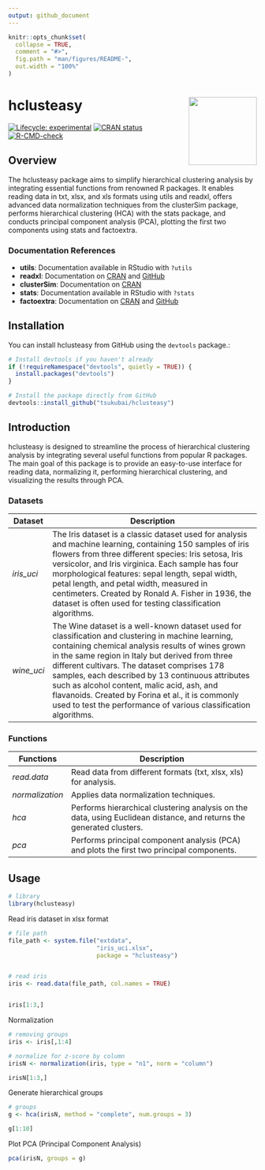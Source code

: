 ```yaml
---
output: github_document
---
```


<!-- README.md is generated from README.Rmd. Please edit that file -->

```r
knitr::opts_chunk$set(
  collapse = TRUE,
  comment = "#>",
  fig.path = "man/figures/README-",
  out.width = "100%"
)
```

# hclusteasy <a href="https://github.com/tsukubai/hclusteasy"><img src="man/figures/logo.png" align="right" height="138" /></a>

<!-- badges: start -->
[![Lifecycle: experimental](https://img.shields.io/badge/lifecycle-experimental-orange.svg)](https://lifecycle.r-lib.org/articles/stages.html#experimental)
[![CRAN status](https://www.r-pkg.org/badges/version/hclusteasy)](https://CRAN.R-project.org/package=hclusteasy)
[![R-CMD-check](https://github.com/tsukubai/hclusteasy/actions/workflows/R-CMD-check.yaml/badge.svg)](https://github.com/tsukubai/hclusteasy/actions/workflows/R-CMD-check.yaml)
<!-- badges: end -->

## Overview

The hclusteasy package aims to simplify hierarchical clustering analysis by integrating essential functions from renowned R packages. It enables reading data in txt, xlsx, and xls formats using utils and readxl, offers advanced data normalization techniques from the clusterSim package, performs hierarchical clustering (HCA) with the stats package, and conducts principal component analysis (PCA), plotting the first two components using stats and factoextra.

### Documentation References

* **utils**: Documentation available in RStudio with `?utils`
* **readxl**: Documentation on [CRAN](https://cran.r-project.org/package=readxl) and [GitHub](https://github.com/tidyverse/readxl)
* **clusterSim**: Documentation on [CRAN](https://cran.r-project.org/package=clusterSim)
* **stats**: Documentation available in RStudio with `?stats`
* **factoextra**: Documentation on [CRAN](https://cran.r-project.org/package=factoextra) and [GitHub](https://github.com/kassambara/factoextra/tree/master)


## Installation

You can install hclusteasy from GitHub using the `devtools` package.:
```r
# Install devtools if you haven't already
if (!requireNamespace("devtools", quietly = TRUE)) {
  install.packages("devtools")
}

# Install the package directly from GitHub
devtools::install_github("tsukubai/hclusteasy")
```


## Introduction

hclusteasy is designed to streamline the process of hierarchical clustering analysis by integrating several useful functions from popular R packages. The main goal of this package is to provide an easy-to-use interface for reading data, normalizing it, performing hierarchical clustering, and visualizing the results through PCA.


### Datasets

Dataset | Description
--------- | -----------------------------------------------------------
*iris_uci* | The Iris dataset is a classic dataset used for analysis and machine learning, containing 150 samples of iris flowers from three different species: Iris setosa, Iris versicolor, and Iris virginica. Each sample has four morphological features: sepal length, sepal width, petal length, and petal width, measured in centimeters. Created by Ronald A. Fisher in 1936, the dataset is often used for testing classification algorithms.
*wine_uci* | The Wine dataset is a well-known dataset used for classification and clustering in machine learning, containing chemical analysis results of wines grown in the same region in Italy but derived from three different cultivars. The dataset comprises 178 samples, each described by 13 continuous attributes such as alcohol content, malic acid, ash, and flavanoids. Created by Forina et al., it is commonly used to test the performance of various classification algorithms.


### Functions

Functions | Description
--------- | -----------------------------------------------------------
*read.data* | Read data from different formats (txt, xlsx, xls) for analysis.
*normalization* | Applies data normalization techniques.
*hca* |  Performs hierarchical clustering analysis on the data, using Euclidean distance, and returns the generated clusters.
*pca* | Performs principal component analysis (PCA) and plots the first two principal components.



## Usage 

```r
# library
library(hclusteasy)
```


Read iris dataset in xlsx format
```r
# file path
file_path <- system.file("extdata",
                         "iris_uci.xlsx",
                         package = "hclusteasy")


# read iris
iris <- read.data(file_path, col.names = TRUE)


iris[1:3,]
```


Normalization
```r
# removing groups
iris <- iris[,1:4]

# normalize for z-score by column
irisN <- normalization(iris, type = "n1", norm = "column")

irisN[1:3,]
```


Generate hierarchical groups
```r
# groups
g <- hca(irisN, method = "complete", num.groups = 3)

g[1:10]
```


Plot PCA (Principal Component Analysis)
```r
pca(irisN, groups = g)
```
